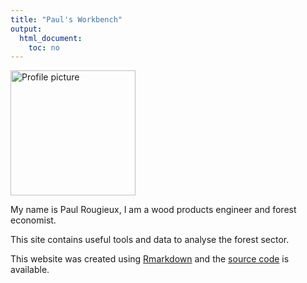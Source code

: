 ```yaml
---
title: "Paul's Workbench"
output: 
  html_document: 
    toc: no
---
```


<img src="figures/paul_bellinzona.png" alt="Profile picture" class="profilepicture" style="width: 200px;"/>


My name is Paul Rougieux, I am a wood products engineer and forest economist.

This site contains useful tools and data to analyse the forest sector.




This website was created using
[Rmarkdown](http://rmarkdown.rstudio.com/rmarkdown_websites.html) and the
[source code](https://gitlab.com/paulrougieux/paulrougieux) is
available.
